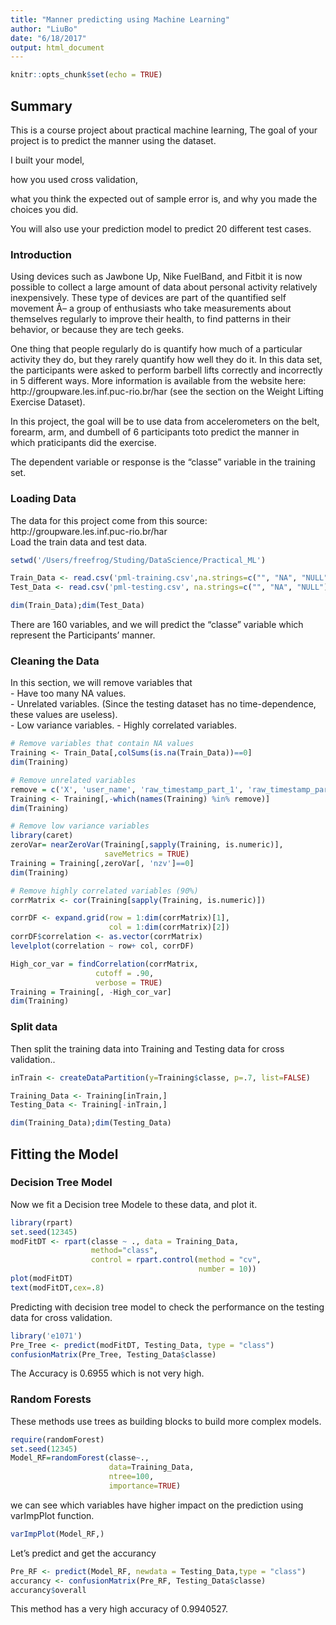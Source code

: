 ```yaml
---
title: "Manner predicting using Machine Learning"
author: "LiuBo"
date: "6/18/2017"
output: html_document
---
```


```r
knitr::opts_chunk$set(echo = TRUE)
```
## Summary
This is a course project about practical machine learning, The goal of your project is to predict the manner using the dataset. 

I built your model, 

how you used cross validation, 

what you think the expected out of sample error is, and why you made the choices you did. 

You will also use your prediction model to predict 20 different test cases.


### Introduction
Using devices such as Jawbone Up, Nike FuelBand, and Fitbit it is now possible to collect a large amount of data about personal activity relatively inexpensively. These type of devices are part of the quantified self movement Â– a group of enthusiasts who take measurements about themselves regularly to improve their health, to find patterns in their behavior, or because they are tech geeks.

One thing that people regularly do is quantify how much of a particular activity they do, but they rarely quantify how well they do it. In this data set, the participants were asked to perform barbell lifts correctly and incorrectly in 5 different ways. More information is available from the website here: http://groupware.les.inf.puc-rio.br/har (see the section on the Weight Lifting Exercise Dataset).

In this project, the goal will be to use data from accelerometers on the belt, forearm, arm, and dumbell of 6 participants toto predict the manner in which praticipants did the exercise.

The dependent variable or response is the “classe” variable in the training set.

### Loading Data
The data for this project come from this source: http://groupware.les.inf.puc-rio.br/har        
Load the train data and test data.
```r
setwd('/Users/freefrog/Studing/DataScience/Practical_ML')

Train_Data <- read.csv('pml-training.csv',na.strings=c("", "NA", "NULL"))
Test_Data <- read.csv('pml-testing.csv', na.strings=c("", "NA", "NULL"))

dim(Train_Data);dim(Test_Data)
```
There are 160 variables, and we will predict the "classe" variable which represent the Participants' manner. 

### Cleaning the Data
In this section, we will remove variables that   
- Have too many NA values.      
- Unrelated variables. (Since the testing dataset has no time-dependence, these values are useless).   
- Low variance variables.
- Highly correlated variables.
``` r
# Remove variables that contain NA values
Training <- Train_Data[,colSums(is.na(Train_Data))==0]
dim(Training)

# Remove unrelated variables
remove = c('X', 'user_name', 'raw_timestamp_part_1', 'raw_timestamp_part_2', 'cvtd_timestamp', 'new_window', 'num_window')
Training <- Training[,-which(names(Training) %in% remove)]
dim(Training)

# Remove low variance variables
library(caret)
zeroVar= nearZeroVar(Training[,sapply(Training, is.numeric)],
                     saveMetrics = TRUE)
Training = Training[,zeroVar[, 'nzv']==0]
dim(Training)

# Remove highly correlated variables (90%)
corrMatrix <- cor(Training[sapply(Training, is.numeric)])

corrDF <- expand.grid(row = 1:dim(corrMatrix)[1], 
                      col = 1:dim(corrMatrix)[2])
corrDF$correlation <- as.vector(corrMatrix)
levelplot(correlation ~ row+ col, corrDF)

High_cor_var = findCorrelation(corrMatrix, 
                   cutoff = .90, 
                   verbose = TRUE)
Training = Training[, -High_cor_var]
dim(Training)
```

### Split data
Then split the training data into Training and Testing data for cross validation.. 
```r
inTrain <- createDataPartition(y=Training$classe, p=.7, list=FALSE)

Training_Data <- Training[inTrain,]
Testing_Data <- Training[-inTrain,]

dim(Training_Data);dim(Testing_Data)
```

## Fitting the Model
### Decision Tree Model
Now we fit a Decision tree Modele to these data, and plot it.
```r
library(rpart)
set.seed(12345)
modFitDT <- rpart(classe ~ ., data = Training_Data,
                  method="class",
                  control = rpart.control(method = "cv",
                                          number = 10))
plot(modFitDT)
text(modFitDT,cex=.8)
```

Predicting with decision tree model to check the performance on the testing data for cross validation.
```r
library('e1071')
Pre_Tree <- predict(modFitDT, Testing_Data, type = "class")
confusionMatrix(Pre_Tree, Testing_Data$classe)
```
The Accuracy is 0.6955 which is not very high.

### Random Forests
These methods use trees as building blocks to build more complex models.
```r
require(randomForest)
set.seed(12345)
Model_RF=randomForest(classe~.,
                      data=Training_Data,
                      ntree=100, 
                      importance=TRUE)
```
we can see which variables have higher impact on the prediction using varImpPlot function.
```r
varImpPlot(Model_RF,)

```
Let's predict and get the accurancy
```r
Pre_RF <- predict(Model_RF, newdata = Testing_Data,type = "class")
accurancy <- confusionMatrix(Pre_RF, Testing_Data$classe)
accurancy$overall
```
This method has a very high accuracy of 0.9940527.

